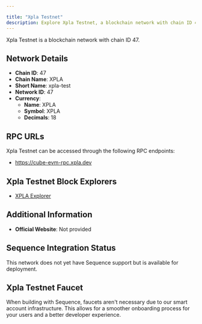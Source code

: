 ```yaml
---

title: "Xpla Testnet"
description: Explore Xpla Testnet, a blockchain network with chain ID 47. Learn about its native currency, XPLA, and how to interact with the network.
---
```




Xpla Testnet is a blockchain network with chain ID 47.

## Network Details

- **Chain ID**: 47
- **Chain Name**: XPLA
- **Short Name**: xpla-test
- **Network ID**: 47
- **Currency**: 
  - **Name**: XPLA
  - **Symbol**: XPLA
  - **Decimals**: 18

## RPC URLs

Xpla Testnet can be accessed through the following RPC endpoints:

- https://cube-evm-rpc.xpla.dev

## Xpla Testnet Block Explorers

- [XPLA Explorer](https://explorer.xpla.io/testnet)

## Additional Information

- **Official Website**: Not provided

## Sequence Integration Status

This network does not yet have Sequence support but is available for deployment.

## Xpla Testnet Faucet

When building with Sequence, faucets aren't necessary due to our smart account infrastructure. This allows for a smoother onboarding process for your users and a better developer experience.
